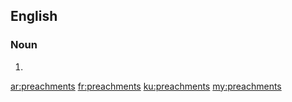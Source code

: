 ==English==

===Noun===
{{head|en|noun plural form}}

# {{plural of|preachment|lang=en}}

[[ar:preachments]]
[[fr:preachments]]
[[ku:preachments]]
[[my:preachments]]